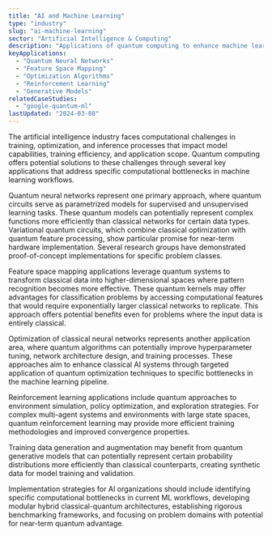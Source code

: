 ```yaml
---
title: "AI and Machine Learning"
type: "industry"
slug: "ai-machine-learning"
sector: "Artificial Intelligence & Computing"
description: "Applications of quantum computing to enhance machine learning capabilities and artificial intelligence systems."
keyApplications:
  - "Quantum Neural Networks"
  - "Feature Space Mapping"
  - "Optimization Algorithms"
  - "Reinforcement Learning"
  - "Generative Models"
relatedCaseStudies:
  - "google-quantum-ml"
lastUpdated: "2024-03-08"
---
```


The artificial intelligence industry faces computational challenges in training, optimization, and inference processes that impact model capabilities, training efficiency, and application scope. Quantum computing offers potential solutions to these challenges through several key applications that address specific computational bottlenecks in machine learning workflows.

Quantum neural networks represent one primary approach, where quantum circuits serve as parametrized models for supervised and unsupervised learning tasks. These quantum models can potentially represent complex functions more efficiently than classical networks for certain data types. Variational quantum circuits, which combine classical optimization with quantum feature processing, show particular promise for near-term hardware implementation. Several research groups have demonstrated proof-of-concept implementations for specific problem classes.

Feature space mapping applications leverage quantum systems to transform classical data into higher-dimensional spaces where pattern recognition becomes more effective. These quantum kernels may offer advantages for classification problems by accessing computational features that would require exponentially larger classical networks to replicate. This approach offers potential benefits even for problems where the input data is entirely classical.

Optimization of classical neural networks represents another application area, where quantum algorithms can potentially improve hyperparameter tuning, network architecture design, and training processes. These approaches aim to enhance classical AI systems through targeted application of quantum optimization techniques to specific bottlenecks in the machine learning pipeline.

Reinforcement learning applications include quantum approaches to environment simulation, policy optimization, and exploration strategies. For complex multi-agent systems and environments with large state spaces, quantum reinforcement learning may provide more efficient training methodologies and improved convergence properties.

Training data generation and augmentation may benefit from quantum generative models that can potentially represent certain probability distributions more efficiently than classical counterparts, creating synthetic data for model training and validation.

Implementation strategies for AI organizations should include identifying specific computational bottlenecks in current ML workflows, developing modular hybrid classical-quantum architectures, establishing rigorous benchmarking frameworks, and focusing on problem domains with potential for near-term quantum advantage.
